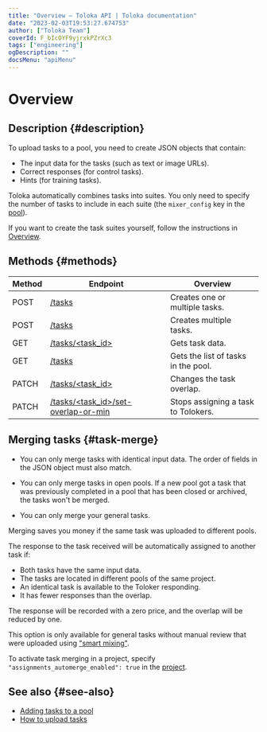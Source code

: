 ```yaml
---
title: "Overview — Toloka API | Toloka documentation"
date: "2023-02-03T19:53:27.674753"
author: ["Toloka Team"]
coverId: F_bIcOYF9yjrxkPZrXc3
tags: ["engineering"]
ogDescription: ""
docsMenu: "apiMenu"
---
```


# Overview

## Description {#description}

To upload tasks to a pool, you need to create JSON objects that contain:

- The input data for the tasks (such as text or image URLs).
- Correct responses (for control tasks).
- Hints (for training tasks).

Toloka automatically combines tasks into suites. You only need to specify the number of tasks to include in each suite (the `mixer_config` key in the [pool](/docs-new/api/pool)).

If you want to create the task suites yourself, follow the instructions in [Overview](/docs-new/api/task-suite).

## Methods {#methods}

Method | Endpoint | Overview
----- | ----- | -----
POST | [/tasks](/docs-new/api/create-task) | Creates one or multiple tasks.
POST | [/tasks](/docs-new/api/create-tasks-batch) | Creates multiple tasks.
GET | [/tasks/<task_id>](/docs-new/api/get-task) | Gets task data.
GET | [/tasks](/docs-new/api/get-tasks-list) | Gets the list of tasks in the pool.
PATCH | [/tasks/<task_id>](/docs-new/api/edit-task-overlap) | Changes the task overlap.
PATCH | [/tasks/<task_id>/set-overlap-or-min](/docs-new/api/set-min-task-overlap) | Stops assigning a task to Tolokers.

## Merging tasks {#task-merge}

<Note mode="restriction" title="Restriction">

- You can only merge tasks with identical input data. The order of fields in the JSON object must also match.

- You can only merge tasks in open pools. If a new pool got a task that was previously completed in a pool that has been closed or archived, the tasks won't be merged.

- You can only merge your general tasks.

</Note>

Merging saves you money if the same task was uploaded to different pools.

The response to the task received will be automatically assigned to another task if:

- Both tasks have the same input data.
- The tasks are located in different pools of the same project.
- An identical task is available to the Toloker responding.
- It has fewer responses than the overlap.

The response will be recorded with a zero price, and the overlap will be reduced by one.

This option is only available for general tasks without manual review that were uploaded using ["smart mixing"](https://toloka.ai/en/docs/guide/concepts/task_upload).

To activate task merging in a project, specify `"assignments_automerge_enabled": true` in the [project](/docs-new/api/project).

## See also {#see-also}

- [Adding tasks to a pool](https://toloka.ai/en/docs/guide/concepts/pool)
- [How to upload tasks](https://toloka.ai/en/docs/guide/concepts/task_upload)
